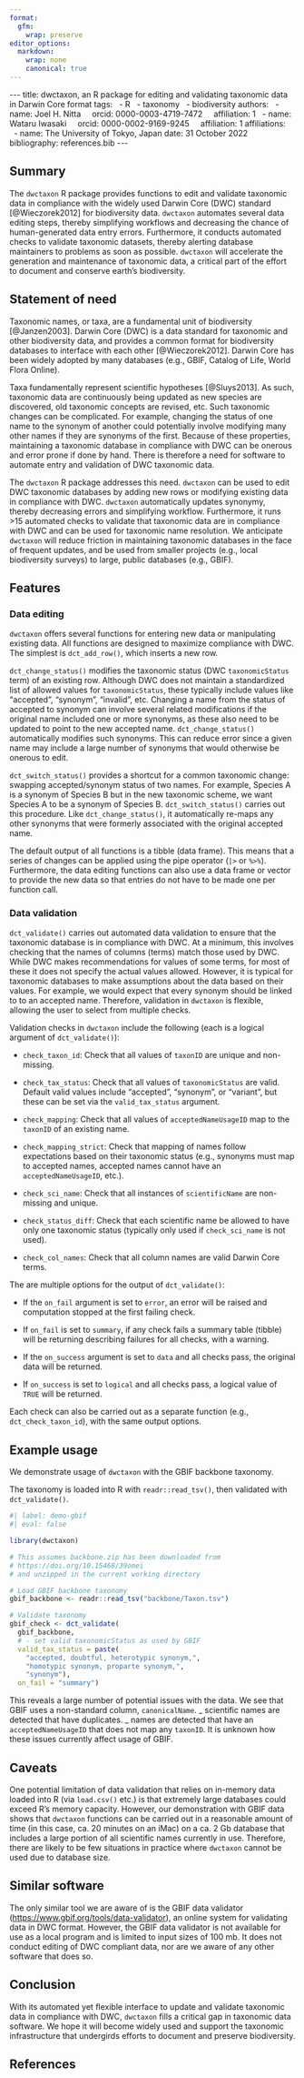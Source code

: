```yaml
---
format:
  gfm:
    wrap: preserve
editor_options:
  markdown:
    wrap: none
    canonical: true
---
```


\-\-\-
title: dwctaxon, an R package for editing and validating taxonomic data in Darwin Core format
tags:
\ \ - R
\ \ - taxonomy
\ \ - biodiversity
authors:
\ \ - name: Joel H. Nitta
\ \ \ \ orcid: 0000-0003-4719-7472
\ \ \ \ affiliation: 1
\ \ - name: Wataru Iwasaki
\ \ \ \ orcid: 0000-0002-9169-9245
\ \ \ \ affiliation: 1
affiliations:
\ \ - name: The University of Tokyo, Japan
date: 31 October 2022
bibliography: references.bib
\-\-\-

## Summary

The `dwctaxon` R package provides functions to edit and validate taxonomic data in compliance with the widely used Darwin Core (DWC) standard [@Wieczorek2012] for biodiversity data.
`dwctaxon` automates several data editing steps, thereby simplifying workflows and decreasing the chance of human-generated data entry errors.
Furthermore, it conducts automated checks to validate taxonomic datasets, thereby alerting database maintainers to problems as soon as possible.
`dwctaxon` will accelerate the generation and maintenance of taxonomic data, a critical part of the effort to document and conserve earth's biodiversity.

## Statement of need

Taxonomic names, or taxa, are a fundamental unit of biodiversity [@Janzen2003].
Darwin Core (DWC) is a data standard for taxonomic and other biodiversity data, and provides a common format for biodiversity databases to interface with each other [@Wieczorek2012].
Darwin Core has been widely adopted by many databases (e.g., GBIF, Catalog of Life, World Flora Online).

Taxa fundamentally represent scientific hypotheses [@Sluys2013].
As such, taxonomic data are continuously being updated as new species are discovered, old taxonomic concepts are revised, etc.
Such taxonomic changes can be complicated.
For example, changing the status of one name to the synonym of another could potentially involve modifying many other names if they are synonyms of the first.
Because of these properties, maintaining a taxonomic database in compliance with DWC can be onerous and error prone if done by hand.
There is therefore a need for software to automate entry and validation of DWC taxonomic data.

The `dwctaxon` R package addresses this need.
`dwctaxon` can be used to edit DWC taxonomic databases by adding new rows or modifying existing data in compliance with DWC.
`dwctaxon` automatically updates synonymy, thereby decreasing errors and simplifying workflow.
Furthermore, it runs >15 automated checks to validate that taxonomic data are in compliance with DWC and can be used for taxonomic name resolution.
We anticipate `dwctaxon` will reduce friction in maintaining taxonomic databases in the face of frequent updates, and be used from smaller projects (e.g., local biodiversity surveys) to large, public databases (e.g., GBIF).

## Features

### Data editing

`dwctaxon` offers several functions for entering new data or manipulating existing data.
All functions are designed to maximize compliance with DWC.
The simplest is `dct_add_row()`, which inserts a new row.

`dct_change_status()` modifies the taxonomic status (DWC `taxonomicStatus` term) of an existing row.
Although DWC does not maintain a standardized list of allowed values for `taxonomicStatus`, these typically include values like "accepted", "synonym", "invalid", etc.
Changing a name from the status of accepted to synonym can involve several related modifications if the original name included one or more synonyms, as these also need to be updated to point to the new accepted name.
`dct_change_status()` automatically modifies such synonyms.
This can reduce error since a given name may include a large number of synonyms that would otherwise be onerous to edit.

`dct_switch_status()` provides a shortcut for a common taxonomic change: swapping accepted/synonym status of two names.
For example, Species A is a synonym of Species B but in the new taxonomic scheme, we want Species A to be a synonym of Species B.
`dct_switch_status()` carries out this procedure.
Like `dct_change_status()`, it automatically re-maps any other synonyms that were formerly associated with the original accepted name.

The default output of all functions is a tibble (data frame).
This means that a series of changes can be applied using the pipe operator (`|>` or `%>%`).
Furthermore, the data editing functions can also use a data frame or vector to provide the new data so that entries do not have to be made one per function call.

### Data validation

`dct_validate()` carries out automated data validation to ensure that the taxonomic database is in compliance with DWC.
At a minimum, this involves checking that the names of columns (terms) match those used by DWC.
While DWC makes recommendations for values of some terms, for most of these it does not specify the actual values allowed.
However, it is typical for taxonomic databases to make assumptions about the data based on their values.
For example, we would expect that every synonym should be linked to to an accepted name.
Therefore, validation in `dwctaxon` is flexible, allowing the user to select from multiple checks.

Validation checks in `dwctaxon` include the following (each is a logical argument of `dct_validate()`):

- `check_taxon_id`: Check that all values of `taxonID` are unique and non-missing.

- `check_tax_status`: Check that all values of `taxonomicStatus` are valid. Default valid values include "accepted", "synonym", or 
"variant", but these can be set via the `valid_tax_status` argument.

- `check_mapping`: Check that all values of `acceptedNameUsageID` map to the `taxonID` of an existing name.

- `check_mapping_strict`: Check that mapping of names follow expectations based on their taxonomic status (e.g., synonyms must map to accepted names, accepted names cannot have an `acceptedNameUsageID`, etc.).

- `check_sci_name`: Check that all instances of `scientificName` are non-missing and unique.

- `check_status_diff`: Check that each scientific name be allowed to have only one taxonomic status (typically only used if `check_sci_name` is not used).

- `check_col_names`: Check that all column names are valid Darwin Core terms.

The are multiple options for the output of `dct_validate()`:

- If the `on_fail` argument is set to `error`, an error will be raised and computation stopped at the first failing check.

- If `on_fail` is set to `summary`, if any check fails a summary table (tibble) will be returning describing failures for all checks, with a warning.

- If the `on_success` argument is set to `data` and all checks pass, the original data will be returned.

- If `on_success` is set to `logical` and all checks pass, a logical value of `TRUE` will be returned.

Each check can also be carried out as a separate function (e.g., `dct_check_taxon_id`), with the same output options.

## Example usage

We demonstrate usage of `dwctaxon` with the GBIF backbone taxonomy.

The taxonomy is loaded into R with `readr::read_tsv()`, then validated with `dct_validate()`.
```r
#| label: demo-gbif
#| eval: false

library(dwctaxon)

# This assumes backbone.zip has been downloaded from
# https://doi.org/10.15468/39omei
# and unzipped in the current working directory

# Load GBIF backbone taxonomy
gbif_backbone <- readr::read_tsv("backbone/Taxon.tsv")

# Validate taxonomy
gbif_check <- dct_validate(
  gbif_backbone,
  # - set valid taxonomicStatus as used by GBIF
  valid_tax_status = paste(
    "accepted, doubtful, heterotypic synonym,",
    "homotypic synonym, proparte synonym,",
    "synonym"),
  on_fail = "summary")
```

This reveals a large number of potential issues with the data.
We see that GBIF uses a non-standard column, `canonicalName`.
_ scientific names are detected that have duplicates.
_ names are detected that have an `acceptedNameUsageID` that does not map any `taxonID`.
It is unknown how these issues currently affect usage of GBIF.

## Caveats

One potential limitation of data validation that relies on in-memory data loaded into R (via `load.csv()` etc.) is that extremely large databases could exceed R's memory capacity.
However, our demonstration with GBIF data shows that `dwctaxon` functions can be carried out in a reasonable amount of time (in this case, ca. 20 minutes on an iMac) on a ca. 2 Gb database that includes a large portion of all scientific names currently in use.
Therefore, there are likely to be few situations in practice where `dwctaxon` cannot be used due to database size.

## Similar software

The only similar tool we are aware of is the GBIF data validator (<https://www.gbif.org/tools/data-validator>), an online system for validating data in DWC format.
However, the GBIF data validator is not available for use as a local program and is limited to input sizes of 100 mb.
It does not conduct editing of DWC compliant data, nor are we aware of any other software that does so.

## Conclusion

With its automated yet flexible interface to update and validate taxonomic data in compliance with DWC, `dwctaxon` fills a critical gap in taxonomic data software.
We hope it will become widely used and support the taxonomic infrastructure that undergirds efforts to document and preserve biodiversity.

## References
